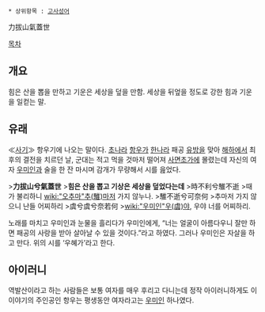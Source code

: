  * 상위항목 : [[고사성어]]

力拔山氣蓋世

[[목차]]
== 개요 ==
힘은 산을 뽑을 만하고 기운은 세상을 덮을 만함. 세상을 뒤엎을 정도로 강한 힘과 기운을 일컫는 말.

== 유래 ==
≪[[사기]]≫ 항우기에 나오는 말이다. [[초나라]] [[항우]]가 [[한나라]] 패공 [[유방]]을 맞아 [[해하]]에서 최후의 결전을 치르던 날, 군대는 적고 먹을 것마저 떨어져 [[사면초가]]에 몰렸는데 자신의 여자 [[우미인]]과 술을 한 잔 마시며 감개가 무량해서 시를 읊었다. 

>'''力拔山兮氣蓋世'''
>'''힘은 산을 뽑고 기상은 세상을 덮었다는데'''
>時不利兮騅不逝
>때가 불리하니 [[wiki:"오추마"추(騅)]]마저 가지 않누나. 
>騅不逝兮可奈何
>추마저 가지 않으니 난들 어찌하리
>虞兮虞兮奈若何
>[[wiki:"우미인"우(虞)]]야, 우야 너를 어찌하리. 

노래를 마치고 우미인과 눈물을 흘리다가 우미인에게, “너는 얼굴이 아름다우니 잘만 하면 패공의 사랑을 받아 살아날 수 있을 것이다.”라고 하였다. 그러나 우미인은 자살을 하고 만다. 위의 시를 ‘우혜가’라고 한다.
== 아이러니 ==
역발산이라고 하는 사람들은 보통 여자를 매우 후리고 다니는데 정작 아이러니하게도 이 이야기의 주인공인 항우는 평생동안 여자라고는 [[우미인]] 하나였다.
